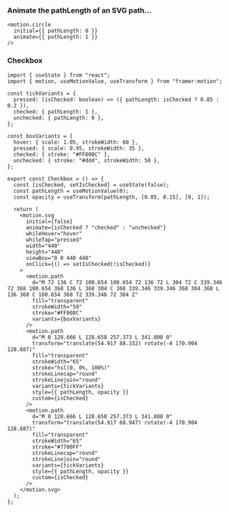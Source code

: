 
### Animate the pathLength of an SVG path...

```tsx
<motion.circle 
  initial={{ pathLength: 0 }} 
  animate={{ pathLength: 1 }} 
/>
```

<Circle />

### Checkbox

```tsx
import { useState } from "react";
import { motion, useMotionValue, useTransform } from "framer-motion";

const tickVariants = {
  pressed: (isChecked: boolean) => ({ pathLength: isChecked ? 0.85 : 0.2 }),
  checked: { pathLength: 1 },
  unchecked: { pathLength: 0 },
};

const boxVariants = {
  hover: { scale: 1.05, strokeWidth: 60 },
  pressed: { scale: 0.95, strokeWidth: 35 },
  checked: { stroke: "#FF008C" },
  unchecked: { stroke: "#ddd", strokeWidth: 50 },
};

export const Checkbox = () => {
  const [isChecked, setIsChecked] = useState(false);
  const pathLength = useMotionValue(0);
  const opacity = useTransform(pathLength, [0.05, 0.15], [0, 1]);

  return (
    <motion.svg
      initial={false}
      animate={isChecked ? "checked" : "unchecked"}
      whileHover="hover"
      whileTap="pressed"
      width="440"
      height="440"
      viewBox="0 0 440 440"
      onClick={() => setIsChecked(!isChecked)}
    >
      <motion.path
        d="M 72 136 C 72 100.654 100.654 72 136 72 L 304 72 C 339.346 72 368 100.654 368 136 L 368 304 C 368 339.346 339.346 368 304 368 L 136 368 C 100.654 368 72 339.346 72 304 Z"
        fill="transparent"
        strokeWidth="50"
        stroke="#FF008C"
        variants={boxVariants}
      />
      <motion.path
        d="M 0 128.666 L 128.658 257.373 L 341.808 0"
        transform="translate(54.917 88.332) rotate(-4 170.904 128.687)"
        fill="transparent"
        strokeWidth="65"
        stroke="hsl(0, 0%, 100%)"
        strokeLinecap="round"
        strokeLinejoin="round"
        variants={tickVariants}
        style={{ pathLength, opacity }}
        custom={isChecked}
      />
      <motion.path
        d="M 0 128.666 L 128.658 257.373 L 341.808 0"
        transform="translate(54.917 68.947) rotate(-4 170.904 128.687)"
        fill="transparent"
        strokeWidth="65"
        stroke="#7700FF"
        strokeLinecap="round"
        strokeLinejoin="round"
        variants={tickVariants}
        style={{ pathLength, opacity }}
        custom={isChecked}
      />
    </motion.svg>
  );
};
```
